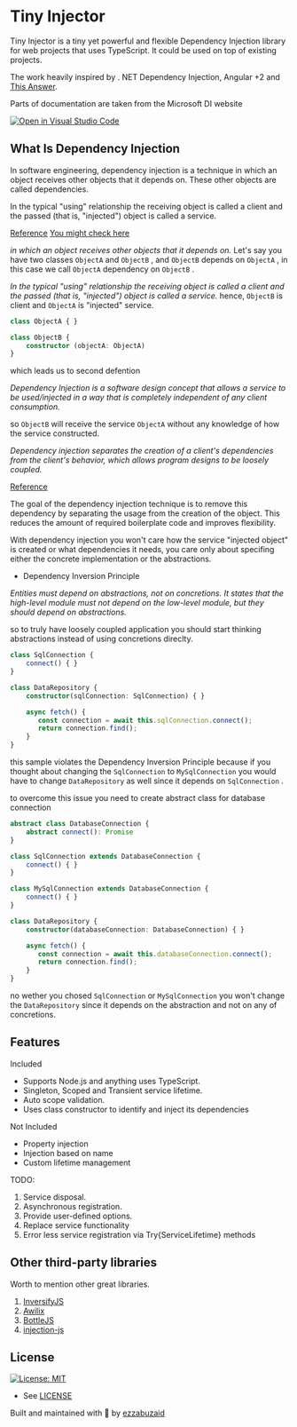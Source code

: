 # Tiny Injector

Tiny Injector is a tiny yet powerful and flexible Dependency Injection library for web projects that uses TypeScript.
It could be used on top of existing projects.

The work heavily inspired by . NET Dependency Injection, Angular +2 and [This Answer](https://stackoverflow.com/a/48187842/10415423).

Parts of documentation are taken from the Microsoft DI website

[![Open in Visual Studio Code](https://open.vscode.dev/badges/open-in-vscode.svg)](https://open.vscode.dev/ezzabuzaid/tiny-injector)


## What Is Dependency Injection

In software engineering, dependency injection is a technique in which an object receives other objects that it depends on. These other objects are called dependencies.

In the typical "using" relationship the receiving object is called a client and the passed (that is, "injected") object is called a service.

[Reference](https://en.wikipedia.org/wiki/Dependency_injection)
[You might check here](https://stackoverflow.com/questions/130794/what-is-dependency-injection/140655#140655)

*in which an object receives other objects that it depends on.*
Let's say you have two classes `ObjectA` and `ObjectB` , and `ObjectB` depends on `ObjectA` , in this case we call `ObjectA` dependency on `ObjectB` .

*In the typical "using" relationship the receiving object is called a client and the passed (that is, "injected") object is called a service.*
hence, `ObjectB` is client and `ObjectA` is "injected" service.

```typescript
class ObjectA { }

class ObjectB {
    constructor (objectA: ObjectA)
}
```

which leads us to second defention

*Dependency Injection is a software design concept that allows a service to be used/injected in a way that is completely independent of any client consumption.*

so `ObjectB` will receive the service `ObjectA` without any knowledge of how the service constructed.

*Dependency injection separates the creation of a client's dependencies from the client's behavior, which allows program designs to be loosely coupled.*

[Reference](https://www.codementor.io/@olotintemitope/dependency-injection-explained-in-plain-english-b24hippx7)

The goal of the dependency injection technique is to remove this dependency by separating the usage from the creation of the object. This reduces the amount of required boilerplate code and improves flexibility.

With dependency injection you won't care how the service "injected object" is created or what dependencies it needs, you care only about specifing either the concrete implementation or the abstractions.

* Dependency Inversion Principle

*Entities must depend on abstractions, not on concretions. It states that the high-level module must not depend on the low-level module, but they should depend on abstractions.*

so to truly have loosely coupled application you should start thinking abstractions instead of using concretions direclty.

```typescript
class SqlConnection {
    connect() { }
}

class DataRepository {
    constructor(sqlConnection: SqlConnection) { }

    async fetch() {
       const connection = await this.sqlConnection.connect();
       return connection.find();
    }
}
```

this sample violates the Dependency Inversion Principle because if you thought about changing the `SqlConnection` to `MySqlConnection` you would have to change `DataRepository` as well since it depends on `SqlConnection` .

to overcome this issue you need to create abstract class for database connection

```typescript
abstract class DatabaseConnection {
    abstract connect(): Promise
}

class SqlConnection extends DatabaseConnection {
    connect() { }
}

class MySqlConnection extends DatabaseConnection {
    connect() { }
}

class DataRepository {
    constructor(databaseConnection: DatabaseConnection) { }

    async fetch() {
       const connection = await this.databaseConnection.connect();
       return connection.find();
    }
}
```

no wether you chosed `SqlConnection` or `MySqlConnection` you won't change the `DataRepository` since it depends on the abstraction and not on any of concretions.

## Features

Included

* Supports Node.js and anything uses TypeScript.
* Singleton, Scoped and Transient service lifetime.
* Auto scope validation.
* Uses class constructor to identify and inject its dependencies

Not Included

* Property injection
* Injection based on name
* Custom lifetime management

TODO:

1. Service disposal.
2. Asynchronous registration.
3. Provide user-defined options.
4. Replace service functionality
5. Error less service registration via Try{ServiceLifetime} methods

## Other third-party libraries

Worth to mention other great libraries.

1. [InversifyJS](https://www.npmjs.com/package/inversify)
2. [Awilix](https://www.npmjs.com/package/awilix)
3. [BottleJS](https://www.npmjs.com/package/bottlejs)
4. [injection-js](https://www.npmjs.com/package/injection-js)

## License

[![License: MIT](https://img.shields.io/badge/License-MIT-green.svg)](https://opensource.org/licenses/MIT)

* See [LICENSE](/LICENSE)

Built and maintained with 💛 by [ezzabuzaid](https://github.com/ezzabuzaid)
